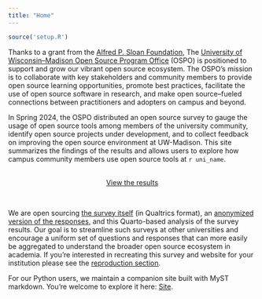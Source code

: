 ```yaml
---
title: "Home"
---
```


<!-- Setup -->

```r
source('setup.R')
```

Thanks to a grant from the [Alfred P. Sloan Foundation](https://sloan.org/), The [University of Wisconsin–Madison Open Source Program Office](https://ospo.wisc.edu/) (OSPO) is positioned to support and grow our vibrant open source ecosystem. The OSPO’s mission is to collaborate with key stakeholders and community members to provide open source learning opportunities, promote best practices, facilitate the use of open source software in research, and make open source–fueled connections between practitioners and adopters on campus and beyond.

In Spring 2024, the OSPO distributed an open source survey to gauge the usage of open source tools among members of the university community, identify open source projects under development, and to collect feedback on improving the open source environment at UW-Madison. This site summarizes the findings of the results and allows users to explore how campus community members use open source tools at `r uni_name`.

</br>
<center>
[View the results](sample.qmd){.btn} 
</center>
</br>

We are open sourcing [the survey itself](https://github.com/UW-Madison-DSI/open_source_survey_results/blob/main/Open_Source_Program_Office_Survey.qsf) (in Qualtrics format), an [anonymized version of the responses](https://github.com/UW-Madison-DSI/open_source_survey_results/blob/main/data/survey_data.csv), and this Quarto-based analysis of the survey results. Our goal is to streamline such surveys at other universities and encourage a uniform set of questions and responses that can more easily be aggregated to understand the broader open source ecosystem in academia. If you're interested in recreating this survey and website for your institution please see the [reproduction section](reproduction.qmd).

For our Python users, we maintain a companion site built with MyST markdown. You’re welcome to explore it here: [Site](https://uw-madison-dsi.github.io/open_source_survey_results_myst/).

